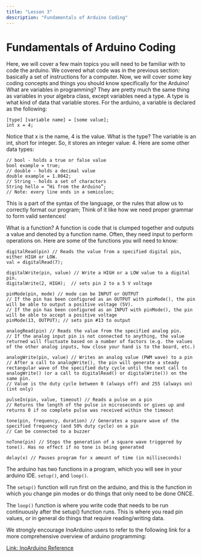 ```yaml
---
title: "Lesson 3"
description: "Fundamentals of Arduino Coding"
---
```


# Fundamentals of Arduino Coding

Here, we will cover a few main topics you will need to be familiar with to code the arduino. We covered what code was in the previous section: basically a set of instructions for a computer. Now, we will cover some key coding concepts and things you should know specifically for the Arduino! What are variables in programming? They are pretty much the same thing as variables in your algebra class, except variables need a type. A type is what kind of data that variable stores. For the arduino, a variable is declared as the following:

```arduino
[type] [variable name] = [some value];
int x = 4; 
```

Notice that x is the name, 4 is the value. What is the type? The variable is an int, short for integer. So, it stores an integer value: 4. Here are some other data types:
```arduino
// bool - holds a true or false value
bool example = true;
// double - holds a decimal value
double example = 1.0042;
// String - holds a set of characters
String hello = “Hi from the Arduino”;
// Note: every line ends in a semicolon;
```
This is a part of the syntax of the language, or the rules that allow us to correctly format our program; Think of it like how we need proper grammar to form valid sentences!

What is a function? A function is code that is clumped together and outputs a value and denoted by a function name. Often, they need input to perform operations on. Here are some of the functions you will need to know:
```arduino
digitalRead(pin) // Reads the value from a specified digital pin, either HIGH or LOW.
val = digitalRead(7);

digitalWrite(pin, value) // Write a HIGH or a LOW value to a digital pin.
digitalWrite(2, HIGH);  // sets pin 2 to a 5 V voltage 

pinMode(pin, mode) // mode can be INPUT or OUTPUT
// If the pin has been configured as an OUTPUT with pinMode(), the pin will be able to output a positive voltage (5V). 
// If the pin has been configured as an INPUT with pinMode(), the pin will be able to accept a positive voltage
pinMode(13, OUTPUT); // sets pin #13 to output

analogRead(pin) // Reads the value from the specified analog pin.
// If the analog input pin is not connected to anything, the value returned will fluctuate based on a number of factors (e.g. the values of the other analog inputs, how close your hand is to the board, etc.)

analogWrite(pin, value) // Writes an analog value (PWM wave) to a pin
// After a call to analogWrite(), the pin will generate a steady rectangular wave of the specified duty cycle until the next call to analogWrite() (or a call to digitalRead() or digitalWrite()) on the same pin.
// Value is the duty cycle between 0 (always off) and 255 (always on) (int only)

pulseIn(pin, value, timeout) // Reads a pulse on a pin
// Returns the length of the pulse in microseconds or gives up and returns 0 if no complete pulse was received within the timeout

tone(pin, frequency, duration) // Generates a square wave of the specified frequency (and 50% duty cycle) on a pin
// Can be connected to a buzzer 

noTone(pin) // Stops the generation of a square wave triggered by tone(). Has no effect if no tone is being generated

delay(x) // Pauses program for x amount of time (in milliseconds)
```

The arduino has two functions in a program, which you will see in your arduino IDE.
`setup()`, and `loop()`. 

The `setup()` function will run first on the arduino, and this is the function in which you change pin modes or do things that only need to be done ONCE.

The `loop()` function is where you write code that needs to be run continuously after the setup() function runs. This is where you read pin values, or in general do things that require reading/writing data. 

We strongly encourage InoArduino users to refer to the following link for a more comprehensive overview of arduino programming: 

[Link: InoArduino Reference](https://www.arduino.cc/reference/en/)
